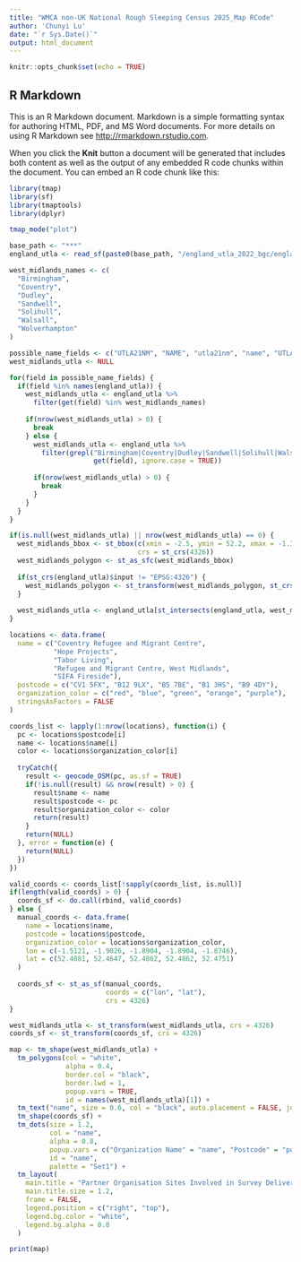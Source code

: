---
title: "WMCA non-UK National Rough Sleeping Census 2025_Map RCode"
author: 'Chunyi Lu'
date: "`r Sys.Date()`"
output: html_document
---

```{r setup, include=FALSE}
knitr::opts_chunk$set(echo = TRUE)
```

## R Markdown

This is an R Markdown document. Markdown is a simple formatting syntax for authoring HTML, PDF, and MS Word documents. For more details on using R Markdown see <http://rmarkdown.rstudio.com>.

When you click the **Knit** button a document will be generated that includes both content as well as the output of any embedded R code chunks within the document. You can embed an R code chunk like this:

```{r}

library(tmap)
library(sf)
library(tmaptools)
library(dplyr)

```

```{r}

tmap_mode("plot")

base_path <- "***"
england_utla <- read_sf(paste0(base_path, "/england_utla_2022_bgc/england_utla_2022_bgc.shp"))

west_midlands_names <- c(
  "Birmingham", 
  "Coventry", 
  "Dudley", 
  "Sandwell", 
  "Solihull", 
  "Walsall", 
  "Wolverhampton"
)

possible_name_fields <- c("UTLA21NM", "NAME", "utla21nm", "name", "UTLA_NAME", "Local_Authority")
west_midlands_utla <- NULL

for(field in possible_name_fields) {
  if(field %in% names(england_utla)) {
    west_midlands_utla <- england_utla %>%
      filter(get(field) %in% west_midlands_names)
    
    if(nrow(west_midlands_utla) > 0) {
      break
    } else {
      west_midlands_utla <- england_utla %>%
        filter(grepl("Birmingham|Coventry|Dudley|Sandwell|Solihull|Walsall|Wolverhampton", 
                     get(field), ignore.case = TRUE))
      
      if(nrow(west_midlands_utla) > 0) {
        break
      }
    }
  }
}

if(is.null(west_midlands_utla) || nrow(west_midlands_utla) == 0) {
  west_midlands_bbox <- st_bbox(c(xmin = -2.5, ymin = 52.2, xmax = -1.3, ymax = 52.8), 
                                crs = st_crs(4326))
  west_midlands_polygon <- st_as_sfc(west_midlands_bbox)
  
  if(st_crs(england_utla)$input != "EPSG:4326") {
    west_midlands_polygon <- st_transform(west_midlands_polygon, st_crs(england_utla))
  }
  
  west_midlands_utla <- england_utla[st_intersects(england_utla, west_midlands_polygon, sparse = FALSE), ]
}

locations <- data.frame(
  name = c("Coventry Refugee and Migrant Centre",
           "Hope Projects", 
           "Tabor Living",
           "Refugee and Migrant Centre, West Midlands",
           "SIFA Fireside"),
  postcode = c("CV1 5FX", "B12 9LX", "B5 7BE", "B1 3HS", "B9 4DY"),
  organization_color = c("red", "blue", "green", "orange", "purple"),
  stringsAsFactors = FALSE
)

coords_list <- lapply(1:nrow(locations), function(i) {
  pc <- locations$postcode[i]
  name <- locations$name[i]
  color <- locations$organization_color[i]
  
  tryCatch({
    result <- geocode_OSM(pc, as.sf = TRUE)
    if(!is.null(result) && nrow(result) > 0) {
      result$name <- name
      result$postcode <- pc
      result$organization_color <- color
      return(result)
    }
    return(NULL)
  }, error = function(e) {
    return(NULL)
  })
})

valid_coords <- coords_list[!sapply(coords_list, is.null)]
if(length(valid_coords) > 0) {
  coords_sf <- do.call(rbind, valid_coords)
} else {
  manual_coords <- data.frame(
    name = locations$name,
    postcode = locations$postcode,
    organization_color = locations$organization_color,
    lon = c(-1.5121, -1.9026, -1.8904, -1.8904, -1.8746),
    lat = c(52.4081, 52.4647, 52.4862, 52.4862, 52.4751)
  )
  
  coords_sf <- st_as_sf(manual_coords, 
                        coords = c("lon", "lat"), 
                        crs = 4326)
}

west_midlands_utla <- st_transform(west_midlands_utla, crs = 4326)
coords_sf <- st_transform(coords_sf, crs = 4326)

map <- tm_shape(west_midlands_utla) +
  tm_polygons(col = "white", 
              alpha = 0.4, 
              border.col = "black",
              border.lwd = 1,
              popup.vars = TRUE,
              id = names(west_midlands_utla)[1]) +
  tm_text("name", size = 0.6, col = "black", auto.placement = FALSE, just = "center") +
  tm_shape(coords_sf) +
  tm_dots(size = 1.2, 
          col = "name",  
          alpha = 0.8,
          popup.vars = c("Organization Name" = "name", "Postcode" = "postcode"),
          id = "name",
          palette = "Set1") +  
  tm_layout(
    main.title = "Partner Organisation Sites Involved in Survey Delivery",
    main.title.size = 1.2,
    frame = FALSE,
    legend.position = c("right", "top"),
    legend.bg.color = "white",
    legend.bg.alpha = 0.8
  )

print(map)

```


